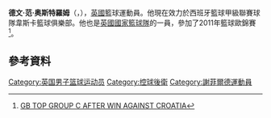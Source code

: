 '''德文·范·奥斯特羅姆'''（{{lang-en|'''Devon van Oostrum'''}}，{{bd|1993年|1月24日}}），[[英國|英國]]籃球運動員。他現在效力於西班牙籃球甲級聯賽球隊韋斯卡籃球俱樂部。他也是[[英國國家籃球隊|英國國家籃球隊]]的一員，參加了2011年籃球歐錦賽<ref>[http://gameongb.com/news/2548.php GB TOP GROUP C AFTER WIN AGAINST CROATIA]{{dead link|date=2017年12月 |bot=InternetArchiveBot |fix-attempted=yes }}</ref>。

==參考資料==
{{Reflist}}

{{Authority control}}
{{DEFAULTSORT:van Oostrum}}
[[Category:英国男子篮球运动员|Category:英国男子篮球运动员]]
[[Category:控球後衛|Category:控球後衛]]
[[Category:謝菲爾德運動員|Category:謝菲爾德運動員]]
